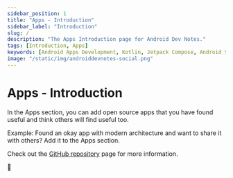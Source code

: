 ```yaml
---
sidebar_position: 1
title: "Apps - Introduction"
sidebar_label: "Introduction"
slug: /
description: "The Apps Introduction page for Android Dev Notes."
tags: [Introduction, Apps]
keywords: [Android Apps Development, Kotlin, Jetpack Compose, Android Studio, Learn Android, Open Source Android Apps, GitHub Android]
image: "/static/img/androiddevnotes-social.png"
---
```


# Apps - Introduction

In the Apps section, you can add open source apps that you have found useful and think others will find useful too.

Example: Found an okay app with modern architecture and want to share it with others? Add it to the Apps section.

Check out the [GitHub repository](https://github.com/androiddevnotes/android-dev-notes-website) page for more information.

🐣